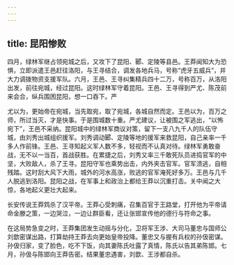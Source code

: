 ```yaml
---
---
---
```

title: 昆阳惨败
---



四月，绿林军继占领宛城之后，又攻下了昆阳、郾、定陵等县邑。王莽闻知大为恐惧，立即派遣王邑赶往洛阳，与王寻结合，调发各地兵马，号称“虎牙五威兵”，并大力调拨物资支援军队。六月，王邑、王寻纠集精兵四十二万，号称百万，从洛阳出发，前往宛城，经过昆阳。这时绿林军守着昆阳。王邑、王寻得到严尤、陈茂前来会合，纵兵围困昆阳，想一口吞下。严

尤以为，更始帝在宛城，当先取宛，取了宛城，各城自然而定。王邑以为，百万之师，所过当灭，才是快事。于是围城数十重。严尤建议，让被围之军逃出，“以怖宛下”，王邑不采纳。昆阳城中的绿林军商议对策，留下一支八九千人的队伍守城，由刘秀出城组织援军。刘秀调动郾、定陵等地的援军来救昆阳，自己亲率一千多人作前锋。王邑、王寻知起义军人数不多，轻视而不认真对待。绿林军勇敢奋战，无不以一当百，首战获胜。在累捷之后，刘秀又率三千敢死队员进捣官军的中坚，大败敌人，杀了王寻。昆阳守军也乘势出击，内外夹击官军。官军溃逃，自相残踏。这时刮大风下大雨，城外的河水高涨，败逃的官军淹死好多万。王邑与几千人脱逃到洛阳。昆阳之战，在军事上和政治上都给王莽以沉重打击。关中闻之大惊，各地起义更壮大起来。

长安传说王莽鸩杀了汉平帝。王莽心受刺痛，召集百官于王路堂，打开他为平帝请命金滕之策，一边哭泣，一边让群臣看，还让张邯宣传他的德行与符命之事。

在这局势急变之时，王莽集团发生动摇与分化，卫将军王涉、大司马董忠与国师公刘歆密谋出路，打算劫持王莽去向更始皇帝投降。董忠又与握有兵权的孙伋密谋。孙伋归家，变了脸色，吃不下饭，向其妻陈氏吐露了真情，陈氏以告其弟陈邯。七月，孙伋与陈邯向王莽告密。结果董忠遇害，刘歆、王涉都自杀。